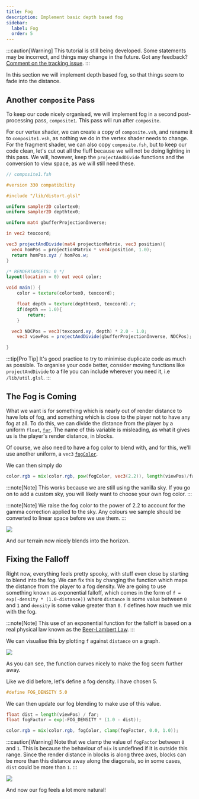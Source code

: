 ```yaml
---
title: Fog
description: Implement basic depth based fog
sidebar:
  label: Fog
  order: 5
---
```


:::caution[Warning]
This tutorial is still being developed. Some statements may be incorrect, and things may change in the future. Got any feedback? [Comment on the tracking issue](https://github.com/IrisShaders/DocsPage/issues/327).
:::

In this section we will implement depth based fog, so that things seem to fade into the distance.

## Another `composite` Pass
To keep our code nicely organised, we will implement fog in a second post-processing pass, `composite1`. This pass will run after `composite`.

For our vertex shader, we can create a copy of `composite.vsh`, and rename it to `composite1.vsh`, as nothing we do in the vertex shader needs to change. For the fragment shader, we can also copy `composite.fsh`, but to keep our code clean, let's cut out all the fluff because we will not be doing lighting in this pass. We will, however, keep the `projectAndDivide` functions and the conversion to view space, as we will still need these.

```glsl
// composite1.fsh

#version 330 compatibility

#include "/lib/distort.glsl"

uniform sampler2D colortex0;
uniform sampler2D depthtex0;

uniform mat4 gbufferProjectionInverse;

in vec2 texcoord;

vec3 projectAndDivide(mat4 projectionMatrix, vec3 position){
  vec4 homPos = projectionMatrix * vec4(position, 1.0);
  return homPos.xyz / homPos.w;
}

/* RENDERTARGETS: 0 */
layout(location = 0) out vec4 color;

void main() {
	color = texture(colortex0, texcoord);

	float depth = texture(depthtex0, texcoord).r;
	if(depth == 1.0){
		return;
	}

  vec3 NDCPos = vec3(texcoord.xy, depth) * 2.0 - 1.0;
	vec3 viewPos = projectAndDivide(gbufferProjectionInverse, NDCPos);

}
```

:::tip[Pro Tip]
It's good practice to try to minimise duplicate code as much as possible. To organise your code better, consider moving functions like `projectAndDivide` to a file you can include wherever you need it, i.e `/lib/util.glsl`.
:::

## The Fog is Coming

What we want is for something which is nearly out of render distance to have lots of fog, and something which is close to the player not to have any fog at all. To do this, we can divide the distance from the player by a uniform `float`, [`far`](/current/reference/uniforms/rendering#far). The name of this variable is misleading, as what it gives us is the player's render distance, in blocks.

Of course, we also need to have a fog color to blend with, and for this, we'll use another uniform, a `vec3` [`fogColor`](/current/reference/uniforms/rendering#fogcolor).

We can then simply do

```glsl
color.rgb = mix(color.rgb, pow(fogColor, vec3(2.2)), length(viewPos)/far);
```

:::note[Note]
This works because we are still using the vanilla sky. If you go on to add a custom sky, you will likely want to choose your own fog color.
:::

:::note[Note]
We raise the fog color to the power of 2.2 to account for the gamma correction applied to the sky. Any colours we sample should be converted to linear space before we use them.
:::

![](../../../../../assets/beginner_tutorial/linearfog.webp)

And our terrain now nicely blends into the horizon.

## Fixing the Falloff

Right now, everything feels pretty spooky, with stuff even close by starting to blend into the fog. We can fix this by changing the function which maps the distance from the player to a fog density. We are going to use something known as exponential falloff, which comes in the form of `f = exp(-density * (1.0-distance))` where `distance` is some value between `0` and `1` and `density` is some value greater than `0`. `f` defines how much we mix with the fog.

:::note[Note]
This use of an exponential function for the falloff is based on a real physical law known as the [Beer-Lambert Law](https://www.edinst.com/blog/the-beer-lambert-law/).
:::

We can visualise this by plotting `f` against `distance` on a graph.

![](../../../../../assets/beginner_tutorial/foggraph.webp)

As you can see, the function curves nicely to make the fog seem further away.

Like we did before, let's define a fog density. I have chosen 5.

```glsl
#define FOG_DENSITY 5.0
```

We can then update our fog blending to make use of this value.
```glsl
float dist = length(viewPos) / far;
float fogFactor = exp(-FOG_DENSITY * (1.0 - dist));

color.rgb = mix(color.rgb, fogColor, clamp(fogFactor, 0.0, 1.0));
```

:::caution[Warning]
Note that we clamp the value of `fogFactor` between `0` and `1`. This is because the behaviour of `mix` is undefined if it is outside this range. Since the render distance in blocks is along three axes, blocks can be more than this distance away along the diagonals, so in some cases, `dist` could be more than `1`.
:::

![](../../../../../assets/beginner_tutorial/exponentialfog.webp)

And now our fog feels a lot more natural!
